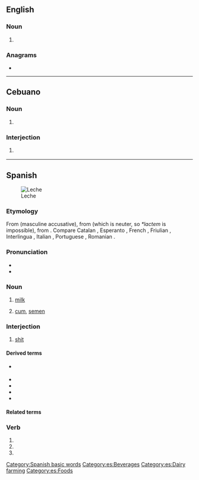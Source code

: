 {{also|leché|léché|lèche|-leche}}
==English==

===Noun===
{{en-noun}}

# {{archaic form of|lechwe|lang=en}}

===Anagrams===
* {{anagrams|en|a=ceehl|Leech|chele|leech}}

----

==Cebuano==

===Noun===
{{ceb-noun|leche}}

# {{lb|ceb|dated}} {{alternative spelling of|letse|lang=ceb}}

===Interjection===
{{head|ceb|interjection}}

# {{lb|ceb|vulgar|offensive}} {{alternative spelling of|letse|lang=ceb}}

----

==Spanish==
[[File:Milk glass.jpg|thumb|Leche]]

===Etymology===
From {{inh|es|VL.|lactem}} (masculine accusative), from {{inh|es|la|lac}} (which is neuter, so ''*lactem'' is impossible), from {{inh|es|ine-pro|*ǵlákts}}. Compare Catalan {{m|ca|llet|}}, Esperanto {{m|eo|lakto|}}, French {{m|fr|lait|}}, Friulian {{m|fur|lat|}}, Interlingua {{m|ia|lacte}}, Italian {{m|it|latte}}, Portuguese {{m|pt|leite|}}, Romanian {{m|ro|lapte|}}.

===Pronunciation===
* {{es-IPA}}
* {{hyph|le|che|lang=es}}

===Noun===
{{es-noun|f|leches}}

# {{lb|es|food}} [[milk]]
#: {{ux|es|Prefiero el café con '''leche''' y azúcar.|I prefer coffee with '''milk''' and sugar.}}
# {{lb|es|slang|vulgar}} [[cum]], [[semen]]
#: {{syn|es|esperma}}

===Interjection===
{{head|es|interjection}}

# {{lb|es|vulgar|Spain}} [[shit]]

====Derived terms====
* {{sense|diminutive}} {{l|es|lechita}}
* {{l|es|arroz con leche}}
* {{l|es|lechería|g=f}}
* {{l|es|mala leche}}
* {{l|es|cagarse en la leche}}

====Related terms====
{{rel4
|lactar
|lácteo
|lechar
|lechero
|lechera
|lechoso
|lechuga
|lang=es}}

===Verb===
{{head|es|verb form}}

# {{es-verb form of|ending=ar|mood=subjunctive|tense=present|pers=1|number=singular|lechar}}
# {{es-verb form of|ending=ar|mood=subjunctive|tense=present|pers=2|formal=yes|number=singular|lechar}}
# {{es-verb form of|ending=ar|mood=subjunctive|tense=present|pers=3|number=singular|lechar}}

[[Category:Spanish basic words]]
[[Category:es:Beverages]]
[[Category:es:Dairy farming]]
[[Category:es:Foods]]
